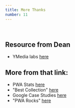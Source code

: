 ```yaml
---
title: More Thanks
number: 11
---
```

<br />

## 

## Resource from Dean

- YMedia labs [here](https://ymedialabs.com/progressive-web-apps)

## More from that link:

- PWA Stats [here](https://www.pwastats.com/)
- "Best Collection" [here](https://www.ma-no.org/en/progressive-web-apps-directory-the-best-collection-of-resources)
- Google Case Studies [here](https://developers.google.com/web/showcase/)
- "PWA Rocks" [here](https://pwa.rocks/)

